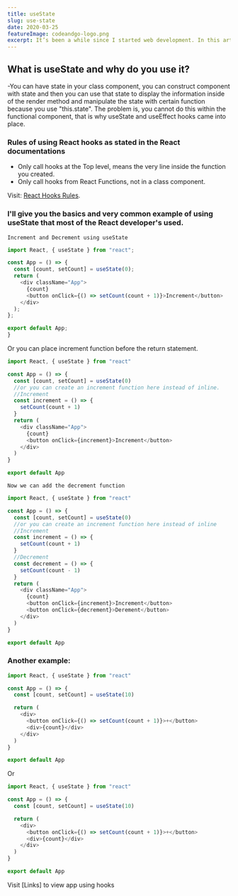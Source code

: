 ```yaml
---
title: useState
slug: use-state
date: 2020-03-25
featureImage: codeandgo-logo.png
excerpt: It’s been a while since I started web development. In this article, I will explain how I started coding, from making a single basic component to complex components, breaking complex code into a single piece of components to render a single file into the browser and other stuff.
---
```


## What is useState and why do you use it?

-You can have state in your class component, you can construct component with state and then you can use that state to display the information inside of the render method and manipulate the state with certain function because you use "this.state". The problem is, you cannot do this within the functional component, that is why useState and useEffect hooks came into place.

### Rules of using React hooks as stated in the React documentations

- Only call hooks at the Top level, means the very line inside the function you created.
- Only call hooks from React Functions, not in a class component.

Visit: [React Hooks Rules](https://reactjs.org/docs/hooks-rules.html).

### I'll give you the basics and very common example of using useState that most of the React developer's used.

`Increment and Decrement using useState`

```js
import React, { useState } from "react";

const App = () => {
  const [count, setCount] = useState(0);
  return (
    <div className="App">
      {count}
      <button onClick={() => setCount(count + 1)}>Increment</button>
    </div>
  );
};

export default App;
}
```

Or you can place increment function before the return statement.

```js
import React, { useState } from "react"

const App = () => {
  const [count, setCount] = useState(0)
  //or you can create an increment function here instead of inline.
  //Increment
  const increment = () => {
    setCount(count + 1)
  }
  return (
    <div className="App">
      {count}
      <button onClick={increment}>Increment</button>
    </div>
  )
}

export default App
```

`Now we can add the decrement function`

```js
import React, { useState } from "react"

const App = () => {
  const [count, setCount] = useState(0)
  //or you can create an increment function here instead of inline
  //Increment
  const increment = () => {
    setCount(count + 1)
  }
  //Decrement
  const decrement = () => {
    setCount(count - 1)
  }
  return (
    <div className="App">
      {count}
      <button onClick={increment}>Increment</button>
      <button onClick={decrement}>Derement</button>
    </div>
  )
}

export default App
```

### Another example:

```js
import React, { useState } from "react"

const App = () => {
  const [count, setCount] = useState(10)

  return (
    <div>
      <button onClick={() => setCount(count + 1)}>+</button>
      <div>{count}</div>
    </div>
  )
}

export default App
```

Or

```js
import React, { useState } from "react"

const App = () => {
  const [count, setCount] = useState(10)

  return (
    <div>
      <button onClick={() => setCount(count + 1)}>+</button>
      <div>{count}</div>
    </div>
  )
}

export default App
```

Visit [Links] to view app using hooks
